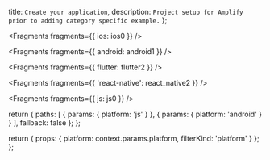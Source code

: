   title: `Create your application`,
  description: `Project setup for Amplify prior to adding category specific example.`
};


<Fragments fragments={{ ios: ios0 }} />


<Fragments fragments={{ android: android1 }} />


<Fragments fragments={{ flutter: flutter2 }} />


<Fragments fragments={{ 'react-native': react_native2 }} />


<Fragments fragments={{ js: js0 }} />

  return {
    paths: [
      {
        params: {
          platform: 'js'
        }
      },
      {
        params: {
          platform: 'android'
        }
      }
    ],
    fallback: false
  };
};

  return {
    props: {
      platform: context.params.platform,
      filterKind: 'platform'
    }
  };
};

